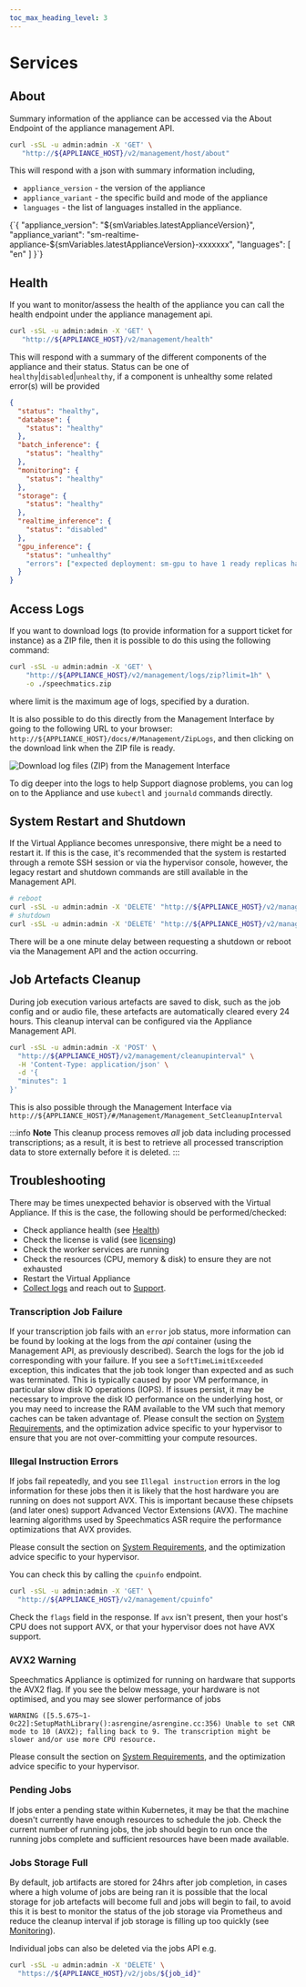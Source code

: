 ```yaml
---
toc_max_heading_level: 3
---
```


# Services

## About

Summary information of the appliance can be accessed via the About Endpoint of the appliance management API. 

```bash
curl -sSL -u admin:admin -X 'GET' \
   "http://${APPLIANCE_HOST}/v2/management/host/about"
```

This will respond with a json with summary information including, 

- `appliance_version` - the version of the appliance 
- `appliance_variant` - the specific build and mode of the appliance 
- `languages` - the list of languages installed in the appliance.

<CodeBlock language="json">
{`{
  "appliance_version": "${smVariables.latestApplianceVersion}",
  "appliance_variant": "sm-realtime-appliance-${smVariables.latestApplianceVersion}-xxxxxxx",
  "languages": [
    "en"
  ]
}`}
</CodeBlock>



## Health 

If you want to monitor/assess the health of the appliance you can call the health endpoint under the appliance management api.

```bash
curl -sSL -u admin:admin -X 'GET' \
   "http://${APPLIANCE_HOST}/v2/management/health"
```

This will respond with a summary of the different components of the appliance and their status. Status can be one of `healthy`|`disabled`|`unhealthy`, if a component is unhealthy some related error(s) will be provided

```json
{
  "status": "healthy",
  "database": {
    "status": "healthy"
  },
  "batch_inference": {
    "status": "healthy"
  },
  "monitoring": {
    "status": "healthy"
  },
  "storage": {
    "status": "healthy"
  },
  "realtime_inference": {
    "status": "disabled"
  },
  "gpu_inference": {
    "status": "unhealthy"
    "errors": ["expected deployment: sm-gpu to have 1 ready replicas have: 0"]
  }
}
```

## Access Logs

If you want to download logs (to provide information for a support ticket for instance) as a ZIP file, then it is possible to do this using the following command:

```bash
curl -sSL -u admin:admin -X 'GET' \
    "http://${APPLIANCE_HOST}/v2/management/logs/zip?limit=1h" \
    -o ./speechmatics.zip
```

where limit is the maximum age of logs, specified by a duration.

It is also possible to do this directly from the Management Interface by going to the following URL to your browser: `http://${APPLIANCE_HOST}/docs/#/Management/ZipLogs`, and then clicking on the download link when the ZIP file is ready.

![Download log files (ZIP) from the Management Interface](/img/appliance-images/download-log-zip.png)

To dig deeper into the logs to help Support diagnose problems, you can log on to the Appliance and use `kubectl` and `journald` commands directly.

## System Restart and Shutdown

If the Virtual Appliance becomes unresponsive, there might be a need to restart it. If this is the case, it's recommended that the system is restarted through a remote SSH session or via the hypervisor console, however, the legacy restart and shutdown commands are still available in the Management API.

```bash
# reboot
curl -sSL -u admin:admin -X 'DELETE' "http://${APPLIANCE_HOST}/v2/management/reboot"
# shutdown
curl -sSL -u admin:admin -X 'DELETE' "http://${APPLIANCE_HOST}/v2/management/shutdown"
```

There will be a one minute delay between requesting a shutdown or reboot via the Management API and the action occurring.

## Job Artefacts Cleanup

During job execution various artefacts are saved to disk, such as the job config and or audio file, these artefacts are automatically cleared every 24 hours. This cleanup interval can be configured via the Appliance Management API.

```bash
curl -sSL -u admin:admin -X 'POST' \
  "http://${APPLIANCE_HOST}/v2/management/cleanupinterval" \
  -H 'Content-Type: application/json' \
  -d '{
  "minutes": 1
}'
```

This is also possible through the Management Interface via `http://${APPLIANCE_HOST}/#/Management/Management_SetCleanupInterval`

:::info **Note**
This cleanup process removes _all_ job data including processed transcriptions; as a result,
it is best to retrieve all processed transcription data to store externally before it is deleted.
:::

## Troubleshooting

There may be times unexpected behavior is observed with the Virtual Appliance.
If this is the case, the following should be performed/checked:

- Check appliance health (see [Health](#health))
- Check the license is valid (see [licensing](/deployments/virtual-appliance/installation/licensing))
- Check the worker services are running
- Check the resources (CPU, memory & disk) to ensure they are not exhausted
- Restart the Virtual Appliance
- [Collect logs](#access-logs) and reach out to [Support](https://support.speechmatics.com).

### Transcription Job Failure

If your transcription job fails with an `error` job status,
more information can be found by looking at the logs from the _api_ container
(using the Management API, as previously described).
Search the logs for the job id corresponding with your failure.
If you see a `SoftTimeLimitExceeded` exception,
this indicates that the job took longer than expected and as such was terminated.
This is typically caused by poor VM performance, in particular slow disk IO operations (IOPS).
If issues persist, it may be necessary to improve the disk IO performance on the underlying host,
or you may need to increase the RAM available to the VM such that memory caches can be taken advantage of.
Please consult the section on [System Requirements](/deployments/virtual-appliance/installation/system-requirements#virtual-appliance-system-requirements),
and the optimization advice specific to your hypervisor to ensure that you are not over-committing your compute resources.

### Illegal Instruction Errors

If jobs fail repeatedly, and you see `Illegal instruction` errors in the log information for these jobs then it is likely that the host hardware you are running on does not support AVX. This is important because these chipsets (and later ones) support Advanced Vector Extensions (AVX). The machine learning algorithms used by Speechmatics ASR require the performance optimizations that AVX provides.

Please consult the section on [System Requirements](/deployments/virtual-appliance/installation/system-requirements#virtual-appliance-system-requirements), and the optimization advice specific to your hypervisor.

You can check this by calling the `cpuinfo` endpoint.

```bash
curl -sSL -u admin:admin -X 'GET' \
  "http://${APPLIANCE_HOST}/v2/management/cpuinfo"
```

Check the `flags` field in the response. If `avx` isn't present, then your host's CPU does not support AVX, or that your hypervisor does not have AVX support.

### AVX2 Warning

Speechmatics Appliance is optimized for running on hardware that supports the AVX2 flag. If you see the below message, your hardware is not optimised, and you may see slower performance of jobs

```
WARNING ([5.5.675~1-0c22]:SetupMathLibrary():asrengine/asrengine.cc:356) Unable to set CNR mode to 10 (AVX2); falling back to 9. The transcription might be slower and/or use more CPU resource.
```

Please consult the section on [System Requirements](/deployments/virtual-appliance/installation/system-requirements#virtual-appliance-system-requirements), and the optimization advice specific to your hypervisor.

### Pending Jobs

If jobs enter a pending state within Kubernetes, it may be that the machine doesn't currently have enough resources to schedule the job. Check the current number of running jobs, the job should begin to run once the running jobs complete and sufficient resources have been made available.

### Jobs Storage Full

By default, job artifacts are stored for 24hrs after job completion, in cases where a high volume of jobs are being ran it is possible that the local storage for job artefacts will become full and jobs will begin to fail, to avoid this it is best to monitor the status of the job storage via Prometheus and reduce the cleanup interval if job storage is filling up too quickly (see [Monitoring](/deployments/virtual-appliance/administration/monitoring#useful-prometheus-queries)).

Individual jobs can also be deleted via the jobs API e.g.

```bash
curl -sSL -u admin:admin -X 'DELETE' \
  "https://${APPLIANCE_HOST}/v2/jobs/${job_id}"
```
